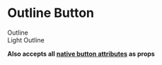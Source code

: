 
<Meta title="Components|Buttons|Outline" component={Buttons.Outline} />

# Outline Button

<Preview>
  <Story name="Outline">
    <div>
      <Buttons.Outline>Outline</Buttons.Outline>
      <StoryHelpers.Margin />
      <div>
        <Buttons.Outline light>Light Outline</Buttons.Outline>
      </div>
    </div>
  </Story>
</Preview>

<Props of={Buttons.Base} />

**Also accepts all [native button attributes](https://developer.mozilla.org/en-US/docs/Web/HTML/Element/button#Attributes) as props**
